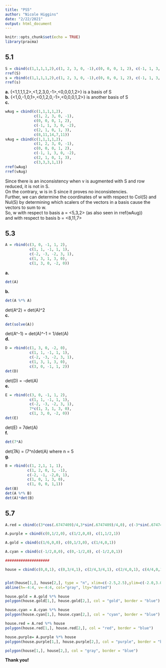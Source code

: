 ```yaml
---
title: "PS5"
author: "Nicole Higgins"
date: "2/22/2021"
output: html_document
---
```


```r
knitr::opts_chunk$set(echo = TRUE)
library(pracma)
```

## 5.1

```r
S = cbind(c(1,1,1,1,2),c(1, 2, 3, 0, -1),c(0, 0, 0, 1, 2), c(-1, 1, 3, 0, -2),c(2, 1, 0, 1, 3))
rref(S)
s = rbind(c(1,1,1,1,2),c(1, 2, 3, 0, -1),c(0, 0, 0, 1, 2), c(-1, 1, 3, 0, -2),c(2, 1, 0, 1, 3))
rref(s)
```
**a.** {<1,1,1,1,2>,<1,2,3,0,-1>,<0,0,0,1,2>} is a basis of S  
**b.** {<1,0,-1,0,1>,<0,1,2,0,-1>,<0,0,0,1,2>} is another basis of S  
**c.**
```r
wAug = cbind(c(1,1,1,1,2),
             c(1, 2, 3, 0, -1),
             c(0, 0, 0, 1, 2), 
             c(-1, 1, 3, 0, -2),
             c(2, 1, 0, 1, 3),
             c(8,11,14,7,11))
vAug = cbind(c(1,1,1,1,2),
             c(1, 2, 3, 0, -1),
             c(0, 0, 0, 1, 2), 
             c(-1, 1, 3, 0, -2),
             c(2, 1, 0, 1, 3),
             c(3,3,3,1,1))
rref(wAug)
rref(vAug)
```
Since there is an inconsistency when v is augmented with S and row reduced, it is not in S.  
On the contrary, w is in S since it proves no inconsistencies.  
Further, we can determine the coordinates of w with respect to Col(S) and Nul(S) by determining which scalers of the vectors in a basis cause the vectors to sum to w.  
So, w with respect to basis a = <5,3,2> (as also seen in rref(wAug))  
and with respect to basis b = <8,11,7>

## 5.3
```r
A = rbind(c(3, 0, -1, 1, 2), 
           c(1, 1, -1, 1, 1), 
           c(-2, -3, -2, 3, 1), 
           c(1, 3, 1, 3, 0),
           c(1, 3, 0, -2, 0))
```
**a.**
```r
det(A)
```
**b.**
```r
det(A %*% A)
```
det(A^2) = det(A)^2  
**c.**
```r
det(solve(A))
```
det(A^-1) = det(A)^-1 = 1/det(A)  
**d.**
```r
D = rbind(c(1, 3, 0, -2, 0), 
           c(1, 1, -1, 1, 1), 
           c(-2, -3, -2, 3, 1), 
           c(1, 3, 1, 3, 0),
           c(3, 0, -1, 1, 2))
det(D)
```
det(D) = -det(A)  
**e.**
```r
E = rbind(c(3, 0, -1, 1, 2), 
           c(1, 1, -1, 1, 1), 
           c(-2, -3, -2, 3, 1), 
           7*c(1, 3, 1, 3, 0),
           c(1, 3, 0, -2, 0))
det(E)
```
det(E) = 7det(A)  
**f.**
```r
det(7*A)
```
det(7A) = (7^n)det(A) where n = 5  
**g.**
```r
B = rbind(c(1, 2,1, 1, 1), 
          c(1, 2, 0, 1, -1), 
          c(-2, -1, -2,0, 1), 
          c(1, 0, 1, 3, 0),
          c(1, 0, 0, 1,1))
det(B)
det(A %*% B)
det(A)*det(B)
```
## 5.7
```r
A.red = cbind(c(3*cos(.6747409)/4,3*sin(.6747409)/4,0), c(-3*sin(.6747409)/4,3*cos(.6747409)/4,0), c(-2/3,1.5,1))

A.purple = cbind(c(0,1/2,0), c(1/2,0,0), c(1,1/2,1))

A.gold = cbind(c(1/6,0,0), c(0,1/3,0), c(1/4,0,1))

A.cyan = cbind(c(-1/2,0,0), c(0,-1/2,0), c(-1/2,0,1))

####################

house = cbind(c(0,0,1), c(0,3/4,1), c(2/4,3/4,1), c(2/4,0,1), c(4/4,0,1), c(4/4,4/4,1), c(5/4,4/4,1), c(0,8/4,1), c(-5/4,4/4,1), c(-4/4,4/4,1), c(-4/4,0,1), c(0,0,1));


plot(house[1,], house[2,], type = "n", xlim=c(-2.5,2.5),ylim=c(-2.0,3.0),xlab="x",ylab="y")
abline(h=-4:4, v=-4:4, col="gray", lty="dotted")

house.gold = A.gold %*% house
polygon(house.gold[1,], house.gold[2,], col = "gold", border = "blue")

house.cyan = A.cyan %*% house
polygon(house.cyan[1,], house.cyan[2,], col = "cyan", border = "blue")

house.red = A.red %*% house
polygon(house.red[1,], house.red[2,], col = "red", border = "blue")

house.purple= A.purple %*% house
polygon(house.purple[1,], house.purple[2,], col = "purple", border = "blue")

polygon(house[1,], house[2,], col = "gray", border = "blue")
```

**Thank you!**
